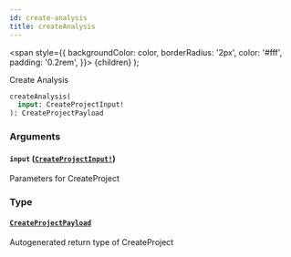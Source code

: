 ```yaml
---
id: create-analysis
title: createAnalysis
---
```


<span
style={{
      backgroundColor: color,
      borderRadius: '2px',
      color: '#fff',
      padding: '0.2rem',
    }}>
{children}
</span>
);

Create Analysis

```graphql
createAnalysis(
  input: CreateProjectInput!
): CreateProjectPayload

```

### Arguments

#### `input` ([`CreateProjectInput!`](/api/graphql/documentation/inputs/create-project-input))

Parameters for CreateProject

### Type

#### [`CreateProjectPayload`](/api/graphql/documentation/objects/create-project-payload)

Autogenerated return type of CreateProject
